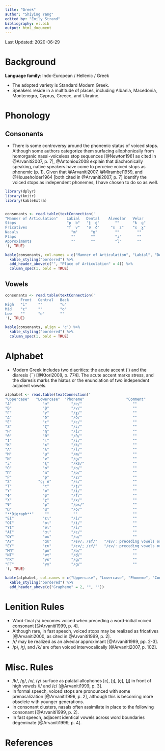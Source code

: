```yaml
---
title: "Greek"
author: "Shiying Yang"
edited by: "Emily Strand"
bibliography: el.bib
output: html_document
---
```


Last Updated: 2020-06-29

# Background

**Language family**: Indo-European / Hellenic / Greek

* The adopted variety is Standard Modern Greek.
* Speakers reside in a multitude of places, including Albania, Macedonia, Montenegro, Cyprus, Greece, and Ukraine.

# Phonology

## Consonants

* There is some controversy around the phonemic status of voiced stops. Although some authors categorize them surfacing allophonically from homorganic nasal-voiceless stop sequences [@Newton1961 as cited in @Arvaniti2007, p. 7], @Antoniou2008 explain that diachronically speaking, native speakers have come to perceive voiced stops as phonemic (p. 1). Given that @Arvaniti2007, @Mirambel1959, and @Householder1964 [both cited in @Arvaniti2007, p. 7] identify the voiced stops as independent phonemes, I have chosen to do so as well.

```r

library(dplyr)
library(knitr)
library(kableExtra)


consonants <- read.table(textConnection('
"Manner of Articulation"    Labial   Dental    Alveolar   Velar
Stops                       "p  b"   "t̪  d̪"       ""      "k  ɡ"
Fricatives                  "f  v"   "θ  ð"     "s  z"    "x  ɣ"
Nasals                        "m"      "n̪"        ""        ""
Flaps                         ""       ""         "ɾ"       ""
Approximants                  ""       ""         "l"       ""
'), TRUE)

kable(consonants, col.names = c("Manner of Articulation", "Labial", "Dental", "Alveolar", "Velar"), align = 'c') %>%
  kable_styling("bordered") %>%
  add_header_above(c("", "Place of Articulation" = 4)) %>%
  column_spec(1, bold = TRUE)
```

## Vowels

```r
consonants <- read.table(textConnection('
       Front   Central   Back
High   "i"     ""        "u"
Mid    "ε"     ""        "o"
Low    ""      "ɐ"       ""
'), TRUE)

kable(consonants, align = 'c') %>%
  kable_styling("bordered") %>%
  column_spec(1, bold = TRUE)
```

# Alphabet

* Modern Greek includes two diacritics: the acute accent (΄) and the diaresis (¨) [@Ktori2008, p. 774]. The acute accent marks stress, and the diaresis marks the hiatus or the enunciation of two independent adjacent vowels.

```r

alphabet <- read.table(textConnection('
"Uppercase"   "Lowercase"  "Phoneme"                   "Comment"
"Α"              "α"          "/ɐ/"                       ""
"Β"              "β"          "/v/"                       ""
"Γ"              "γ"          "/ɣ/"                       ""
"Δ"              "δ"          "/ð/"                       ""
"Ε"              "ε"          "/ε/"                       ""
"Ζ"              "ζ"          "/z/"                       ""
"Η"              "η"          "/i/"                       ""
"Θ"              "θ"          "/θ/"                       ""
"Ι"              "ι"          "/i/"                       ""
"Κ"              "κ"          "/k/"                       ""
"Λ"              "λ"          "/l/"                       ""
"Μ"              "μ"          "/m/"                       ""
"Ν"              "ν"          "/n̪/"                       ""
"Ξ"              "ξ"          "/ks/"                      ""
"Ο"              "ο"          "/o/"                       ""
"Π"              "π"          "/p/"                       ""
"Ρ"              "ρ"          "/ɾ/"                       ""
"Σ"            "ς; σ"         "/s/"                       ""
"Τ"              "τ"          "/t̪/"                       ""
"Υ"              "υ"          "/i/"                       ""
"Φ"              "φ"          "/f/"                       ""
"Χ"              "χ"          "/x/"                       ""
"Ψ"              "ψ"          "/ps/"                      ""
"Ω"              "ω"          "/o/"                       ""
"**Digraph**"     ""           ""                         ""
"ΕΙ"             "ει"         "/i/"                       ""
"ΟΙ"             "οι"         "/i/"                       ""
"ΥΙ"             "υι"         "/i/"                       ""
"ΑΙ"             "αι"         "/ɛ/"                       ""
"ΟΥ"             "ου"         "/u/"                       ""
"ΑΥ"             "αυ"         "/ɐv/; /ɐf/"   "/ɐv/: preceding vowels or voiced consonants [@Dawkins1908, p. 218]"
"ΕΥ"             "ευ"         "/εv/; /εf/"   "/εv/: preceding vowels or voiced consonants [@Dawkins1908, p. 218]"
"ΜΠ"             "μπ"         "/b/"                       ""
"ΝΤ"             "ντ"         "/d̪/"                       ""
"ΓΚ"             "γκ"         "/ɡ/"                       ""
"ΓΓ"             "γγ"         "/ɡ/"                       ""
'), TRUE)

kable(alphabet, col.names = c("Uppercase", "Lowercase", "Phoneme", "Comment"), align = 'c') %>%
  kable_styling("bordered") %>%
  add_header_above(c("Grapheme" = 2, "", ""))

```

# Lenition Rules

* Word-final /s/ becomes voiced when preceding a word-initial voiced consonant [@Arvaniti1999, p. 4].
* Although rare, in fast speech, voiced stops may be realized as fricatives [@Arvaniti2000, as cited in @Arvaniti1999, p. 2].
* /ɾ/ may be realized as an alveolar approximant [@Arvaniti1999, pp. 2-3].
* /p/, /t̪/, and /k/ are often voiced intervocalically [@Arvaniti2007, p. 102].

# Misc. Rules

* /k/, /ɡ/, /x/, /ɣ/ surface as palatal allophones [c], [ɟ], [ç], [ʝ] in front of high vowels /i/ and /ε/ [@Arvaniti1999, p. 3].
* In formal speech, voiced stops are pronounced with some prenasalization [@Arvaniti1999, p. 2], although this is becoming more obselete with younger generations.
* In consonant clusters, nasals often assimilate in place to the following consonant [@Arvaniti1999, p. 2].
* In fast speech, adjacent identical vowels across word boundaries degeminate [@Arvaniti1999, p. 4].

# References
